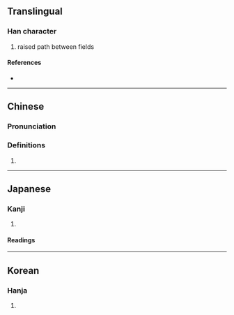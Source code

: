 {{character info}}
==Translingual==

===Han character===
{{Han char|rn=102|rad=田|as=02|sn=7|four=|canj=WMN,XWMN|ids=⿱田丁}}

# raised path between fields

====References====
* {{Han ref|kx=0759.081|hdz=42528.051|uh=753C|ud=30012}}

----

==Chinese==
{{zh-forms}}

===Pronunciation===
{{zh-pron
|m=tǐng
|c=
|cat=
}}

===Definitions===
{{zh-hanzi}}

# {{rfdef|zh}}

----

==Japanese==

===Kanji===
{{ja-kanji|grade=|rs=田02}}

# {{alternative form of|ja|町}}

====Readings====
{{ja-readings|on=[[ちょう]] (chō), [[てい]] (tei)|kun=[[まち]] (machi)|nanori=}}

----

==Korean==

===Hanja===
{{ko-hanja|hangeul=정|eumhun=}}

# {{rfdef|ko|sort=田02}}
